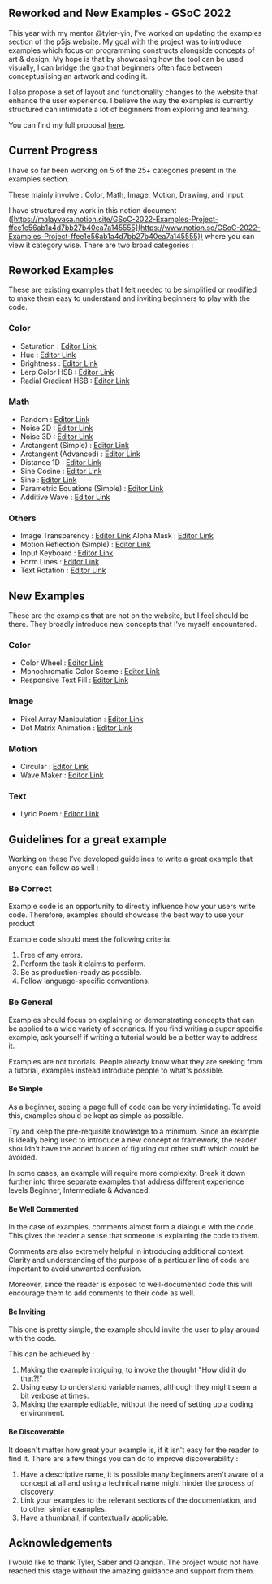 ## Reworked and New Examples - GSoC 2022

This year with my mentor @tyler-yin, I’ve worked on updating the examples section of the p5js website. My goal with the project was to introduce examples which focus on programming constructs alongside concepts of art & design. My hope is that by showcasing how the tool can be used visually, I can bridge the gap that beginners often face between conceptualising an artwork and coding it.

I also propose a set of layout and functionality changes to the website that enhance the user experience. I believe the way the examples is currently structured can intimidate a lot of beginners from exploring and learning.

You can find my full proposal [here](https://summerofcode.withgoogle.com/media/user/bad5e07f0969/proposal/gAAAAABjD1624v_zls-M-HNtpmsqjHRz0xzwXQuSzMLP3JgcdJ2uEMqJ5r4URH1Gk4qmJFMhS3f2zuuAvFglM-TFS2VWbtQGjccnF3FzmW6FwG1T4l6Y9I4=.pdf).

## Current Progress

I have so far been working on 5 of the 25+ categories present in the examples section.

These mainly involve : Color, Math, Image, Motion, Drawing, and Input.

I have structured my work in this notion document ([https://malayvasa.notion.site/GSoC-2022-Examples-Project-ffee1e56ab1a4d7bb27b40ea7a145555](https://www.notion.so/GSoC-2022-Examples-Project-ffee1e56ab1a4d7bb27b40ea7a145555)) where you can view it category wise. There are two broad categories :

## Reworked Examples

These are existing examples that I felt needed to be simplified or modified to make them easy to understand and inviting beginners to play with the code.

### Color

* Saturation : [Editor Link](https://editor.p5js.org/malayvasa2001/sketches/D_diJGx3z)
* Hue : [Editor Link](https://editor.p5js.org/malayvasa2001/sketches/cp-vOyVaN)
* Brightness : [Editor Link](https://editor.p5js.org/malayvasa2001/sketches/ePCMD0Qva)
* Lerp Color HSB : [Editor Link](https://editor.p5js.org/malayvasa2001/sketches/MXJuQ6PXQ)
* Radial Gradient HSB : [Editor Link](https://editor.p5js.org/malayvasa2001/sketches/oLbAZAYiu)

### Math

* Random : [Editor Link](https://editor.p5js.org/malayvasa2001/sketches/q4UHuGgOf)
* Noise 2D : [Editor Link](https://editor.p5js.org/malayvasa2001/sketches/vMJrphk9M)
* Noise 3D : [Editor Link](https://editor.p5js.org/malayvasa2001/sketches/lk1oVQzbx)
* Arctangent (Simple) : [Editor Link](https://editor.p5js.org/malayvasa2001/sketches/jaiw_N5sb)
* Arctangent (Advanced) : [Editor Link](https://editor.p5js.org/malayvasa2001/sketches/2yRK0w1q6)
* Distance 1D : [Editor Link](https://editor.p5js.org/malayvasa2001/sketches/UL3NmUPa6)
* Sine Cosine : [Editor Link](https://editor.p5js.org/malayvasa2001/sketches/pGHOS_8ks)
* Sine : [Editor Link](https://editor.p5js.org/malayvasa2001/sketches/fP-4RSNHR)
* Parametric Equations (Simple) : [Editor Link](https://editor.p5js.org/malayvasa/sketches/7oeYm1cPy)
* Additive Wave : [Editor Link](https://editor.p5js.org/malayvasa2001/sketches/O_mktBiqU)

### Others

* Image
  Transparency : [Editor Link](https://editor.p5js.org/malayvasa2001/sketches/FHFm3jHQv)
  Alpha Mask : [Editor Link](https://editor.p5js.org/malayvasa2001/sketches/CARbnWpzw)
* Motion
  Reflection (Simple) : [Editor Link](https://editor.p5js.org/malayvasa2001/sketches/jtmKm8sRx)
* Input
  Keyboard : [Editor Link](https://editor.p5js.org/malayvasa2001/sketches/Pi2EyKvlg)
* Form
  Lines : [Editor Link](https://editor.p5js.org/malayvasa2001/sketches/MgithbMo6)
* Text
  Rotation : [Editor Link](https://editor.p5js.org/malayvasa2001/sketches/QkPp1hvsd)

## New Examples

These are the examples that are not on the website, but I feel should be there. They broadly introduce new concepts that I’ve myself encountered.

### Color

* Color Wheel : [Editor Link](https://editor.p5js.org/malayvasa2001/sketches/9K5GEkGT9)
* Monochromatic Color Sceme : [Editor Link](https://editor.p5js.org/malayvasa2001/sketches/lomRnGCUd)
* Responsive Text Fill : [Editor Link](https://editor.p5js.org/malayvasa2001/sketches/wAO-2_vcL)

### Image

* Pixel Array Manipulation : [Editor Link](https://editor.p5js.org/malayvasa2001/sketches/YTy8LlSFq)
* Dot Matrix Animation : [Editor Link](https://editor.p5js.org/malayvasa2001/sketches/nDxraaJ8u)

### Motion

* Circular : [Editor Link](https://editor.p5js.org/malayvasa2001/sketches/vpNF676Z5)
* Wave Maker : [Editor Link](https://editor.p5js.org/malayvasa2001/sketches/zNeDx6t7M)

### Text

* Lyric Poem : [Editor Link](https://editor.p5js.org/malayvasa2001/sketches/aC1oUxpAo)

## Guidelines for a great example

Working on these I’ve developed guidelines to write a great example that anyone can follow as well :

### Be Correct

Example code is an opportunity to directly influence how your users write code. Therefore, examples should showcase the best way to use your product

Example code should meet the following criteria:

1. Free of any errors.
2. Perform the task it claims to perform.
3. Be as production-ready as possible.
4. Follow language-specific conventions.

### Be General

Examples should focus on explaining or demonstrating concepts that can be applied to a wide variety of scenarios. If you find writing a super specific example, ask yourself if writing a tutorial would be a better way to address it.

Examples are not tutorials. People already know what they are seeking from a tutorial, examples instead introduce people to what's possible.

#### Be Simple

As a beginner, seeing a page full of code can be very intimidating. To avoid this, examples should be kept as simple as possible.

Try and keep the pre-requisite knowledge to a minimum. Since an example is ideally being used to introduce a new concept or framework, the reader shouldn't have the added burden of figuring out other stuff which could be avoided.

In some cases, an example will require more complexity. Break it down further into three separate examples that address different experience levels Beginner, Intermediate & Advanced.

#### Be Well Commented

In the case of examples, comments almost form a dialogue with the code. This gives the reader a sense that someone is explaining the code to them.

Comments are also extremely helpful in introducing additional context. Clarity and understanding of the purpose of a particular line of code are important to avoid unwanted confusion.

Moreover, since the reader is exposed to well-documented code this will encourage them to add comments to their code as well.

#### Be Inviting

This one is pretty simple, the example should invite the user to play around with the code.

This can be achieved by :

1. Making the example intriguing, to invoke the thought "How did it do that?!"
2. Using easy to understand variable names, although they might seem a bit verbose at times.
3. Making the example editable, without the need of setting up a coding environment.

#### Be Discoverable

It doesn't matter how great your example is, if it isn't easy for the reader to find it. There are a few things you can do to improve discoverability :

1. Have a descriptive name, it is possible many beginners aren't aware of a concept at all and using a technical name might hinder the process of discovery.
2. Link your examples to the relevant sections of the documentation, and to other similar examples.
3. Have a thumbnail, if contextually applicable.

## Acknowledgements

I would like to thank Tyler, Saber and Qianqian. The project would not have reached this stage without the amazing guidance and support from them.
